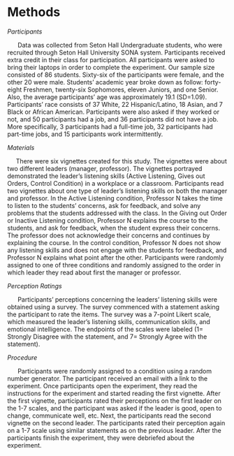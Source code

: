 # Methods

*Participants*

|       Data was collected from Seton Hall Undergraduate students, who were recruited through Seton Hall University SONA system. Participants received extra credit in their class for participation. All participants were asked to bring their laptops in order to complete the experiment. Our sample size consisted of 86 students. Sixty-six of the participants were female, and the other 20 were male. Students' academic year broke down as follow: forty-eight Freshmen, twenty-six Sophomores, eleven Juniors, and one Senior. Also, the average participants' age was approximately 19.1 (SD=1.09). Participants' race consists of 37 White, 22 Hispanic/Latino, 18 Asian, and 7 Black or African American. Participants were also asked if they worked or not, and 50 participants had a job, and 36 participants did not have a job. More specifically, 3 participants had a full-time job, 32 participants had part-time jobs, and 15 participants work intermittently. 

*Materials*

|      There were six vignettes created for this study. The vignettes were about two different leaders (manager, professor). The vignettes portrayed demonstrated the leader's listening skills (Active Listening, Gives out Orders, Control Condition) in a workplace or a classroom. Participants read two vignettes about one type of leader's listening skills on both the manager and professor. In the Active Listening condition, Professor N takes the time to listen to the students' concerns, ask for feedback, and solve any problems that the students addressed with the class. In the Giving out Order or Inactive Listening condition, Professor N explains the course to the students, and ask for feedback, when the student express their concerns. The professor does not acknowledge their concerns and continues by explaining the course. In the control condition, Professor N does not show any listening skills and does not engage with the students for feedback, and Professor N explains what point after the other. Participants were randomly assigned to one of three conditions and randomly assigned to the order in which leader they read about first the manager or professor. 

*Perception Ratings*

|       Participants' perceptions concerning the leaders' listening skills were obtained using a survey. The survey commenced with a statement asking the participant to rate the items. The survey was a 7-point Likert scale, which measured the leader's listening skills, communication skills, and emotional intelligence. The endpoints of the scales were labeled (1= Strongly Disagree with the statement, and 7= Strongly Agree with the statement). 

*Procedure*

|       Participants were randomly assigned to a condition using a random number generator. The participant received an email with a link to the experiment. Once participants open the experiment, they read the instructions for the experiment and started reading the first vignette. After the first vignette, participants rated their perceptions on the first leader on the 1-7 scales, and the participant was asked if the leader is good, open to change, communicate well, etc. Next, the participants read the second vignette on the second leader. The participants rated their perception again on a 1-7 scale using similar statements as on the previous leader. After the participants finish the experiment, they were debriefed about the experiment. 
 